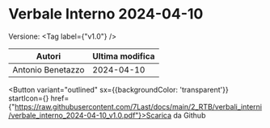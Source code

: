 

# Verbale Interno 2024-04-10

Versione: <Tag label={"v1.0"} />



|      Autori     |Ultima modifica|
|-----------------|---------------|
|Antonio Benetazzo|   2024-04-10  |

<Button variant="outlined" sx={{backgroundColor: 'transparent'}} startIcon={<GithubIcon />} href={"https://raw.githubusercontent.com/7Last/docs/main/2_RTB/verbali_interni/verbale_interno_2024-04-10_v1.0.pdf"}>Scarica da Github</Button>
